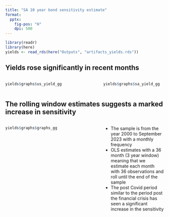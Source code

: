 ```yaml
---
title: "SA 10 year bond sensitivity estimate"
format: 
  pptx:
    fig-pos: "H"
    dpi: 500
---
```




```r
library(readr)
library(here)
yields <- read_rds(here("Outputs", "artifacts_yields.rds"))
```


## Yields rose significantly in recent months 

:::: {.columns}

::: {.column width="60%"}
```r
yields$graphs$us_yield_gg
```
:::

::: {.column width="40%"}
```r
yields$graphs$sa_yield_gg
```
:::

::::


## The rolling window estimates suggests a marked increase in sensitivity

:::: {.columns}

::: {.column width="60%"}
```r
yields$graphs$graphs_gg
```
:::

::: {.column width="40%"}
- The sample is from the year 2000 to September 2023 with a monthly frequency
- OLS estimates with a 36 month (3 year window) meaning that we estimate each month with 36 observations and roll until the end of the sample
- The post Covid period similar to the period post the financial crisis has seen a  significant increase in the sensitivity
:::

::::



